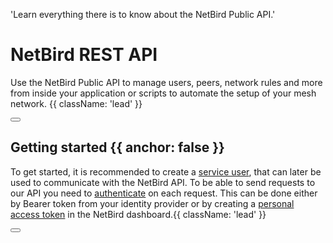 
  'Learn everything there is to know about the NetBird Public API.'

# NetBird REST API

Use the NetBird Public API to manage users, peers, network rules and more from inside your application or scripts to automate the setup of your mesh network. {{ className: 'lead' }}

<div className="not-prose mb-16 mt-6 flex gap-3">
  <Button href="/api/guides/quickstart" arrow="right" children="Quickstart" />
</div>

## Getting started {{ anchor: false }}

To get started, it is recommended to create a [service user](/docs/how-to/access-netbird-public-api#creating-a-service-user), that can later be used to communicate with the NetBird API.
To be able to send requests to our API you need to [authenticate](/api/guides/authentication) on each request. This can be done either by Bearer token from your identity provider or by creating a [personal access token](/api/guides/authentication#using-personal-access-tokens) in the NetBird dashboard.{{ className: 'lead' }}

<div className="not-prose">
  <Button
    href="/docs/how-to/access-netbird-public-api#creating-an-access-token"
    variant="text"
    arrow="right"
    children="Get your personal access token"
  />
</div>

<Guides />

<Resources />
